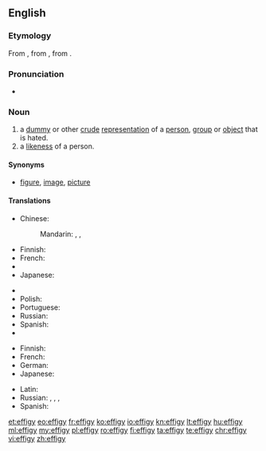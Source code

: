 ==English==

===Etymology===
From {{etyl|fr|en}} {{term|effigie|lang=fr}}, from {{etyl|la|en}} {{term/t|la|effigiēs||likeness, effigy}}, from {{term/t|la|effingō||represent, portray}}.

===Pronunciation===
* {{IPA|/ɛfədʒi/}}

===Noun===
{{en-noun|effigies}}

# a [[dummy]] or other [[crude]] [[representation]] of a [[person]], [[group]] or [[object]] that is hated.
# a [[likeness]] of a person.

====Synonyms====
* {{sense|a likeness of a person}} [[figure]], [[image]], [[picture]]

====Translations====
{{trans-top|dummy or other crude representation}}
* Chinese:
*: Mandarin: {{t+|cmn|假人|tr=jiǎrén|sc=Hani}}, {{t+|cmn|雕像|tr=diāoxiàng|sc=Hani}}, {{t+|cmn|肖像|tr=xiàoxiàng|sc=Hani}}
* Finnish: {{t+|fi|nukke}}
* French: {{t+|fr|effigie|f}}
* {{trreq|German}}
* Japanese: {{t+|ja|肖像|tr=しょうぞう, shōzō}}
{{trans-mid}}
* {{trreq|Korean}}
* Polish: {{t+|pl|kukła|f}}
* Portuguese: {{t+|pt|efígie|f}}
* Russian: {{t+|ru|чучело|n|tr=čúčelo}}
* Spanish: {{t+|es|efigie|f}}
* {{trreq|Swedish}}
{{trans-bottom}}

{{trans-top|likeness of a person}}
* Finnish: {{t+|fi|kuva}}
* French: {{t+|fr|effigie|f}}
* German: {{t|de|Bildnis|n}}
* Japanese: {{t|ja|画像|tr=がぞう, gazō}}
{{trans-mid}}
* Latin: {{t|la|effigiēs|f}}
* Russian: {{t+|ru|изображение|n|tr=izobražénije}},  {{t+|ru|картина|f|tr=kartína}},  {{t+|ru|портрет|m|tr=portrét}}, {{qualifier|likeness}} {{t+|ru|сходство|n|tr=sxódstvo}}
* Spanish: {{t+|es|efigie|f}}
{{trans-bottom}}

[[et:effigy]]
[[eo:effigy]]
[[fr:effigy]]
[[ko:effigy]]
[[io:effigy]]
[[kn:effigy]]
[[lt:effigy]]
[[hu:effigy]]
[[ml:effigy]]
[[my:effigy]]
[[pl:effigy]]
[[ro:effigy]]
[[fi:effigy]]
[[ta:effigy]]
[[te:effigy]]
[[chr:effigy]]
[[vi:effigy]]
[[zh:effigy]]